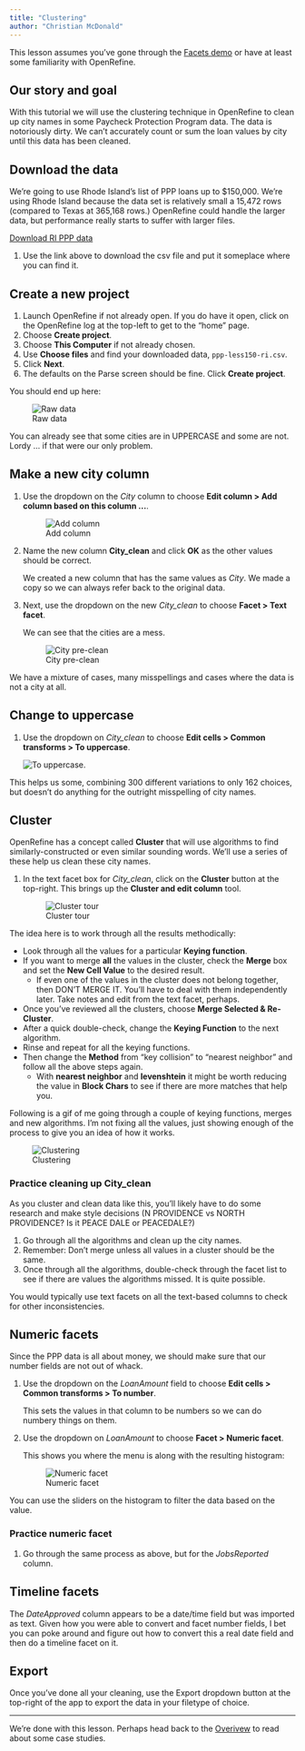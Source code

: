 ```yaml
---
title: "Clustering"
author: "Christian McDonald"
---
```


This lesson assumes you've gone through the [Facets demo](demo-facets.qmd) or have at least some familiarity with OpenRefine.

## Our story and goal

With this tutorial we will use the clustering technique in OpenRefine to clean up city names in some Paycheck Protection Program data. The data is notoriously dirty. We can't accurately count or sum the loan values by city until this data has been cleaned.

## Download the data

We're going to use Rhode Island's list of PPP loans up to $150,000. We're using Rhode Island because the data set is relatively small a 15,472 rows (compared to Texas at 365,168 rows.) OpenRefine could handle the larger data, but performance really starts to suffer with larger files.

::: {.callout-note appearance="minimal"}
<i class="bi bi-download"></i> [Download RI PPP data](data/ppp-less150-ri.csv){download="data/ppp-less150-ri.csv"}
:::


1. Use the link above to download the csv file and put it someplace where you can find it.

## Create a new project

1. Launch OpenRefine if not already open. If you do have it open, click on the OpenRefine log at the top-left to get to the "home" page.
1. Choose **Create project**.
1. Choose **This Computer** if not already chosen.
1. Use **Choose files** and find your downloaded data, `ppp-less150-ri.csv`.
1. Click **Next**.
1. The defaults on the Parse screen should be fine. Click **Create project**.

You should end up here:

![Raw data](img/ppp-raw-data.png)

You can already see that some cities are in UPPERCASE and some are not. Lordy ... if that were our only problem.

## Make a new city column

1. Use the dropdown on the *City* column to choose **Edit column > Add column based on this column ...**.

    ![Add column](img/ppp-add-column.png)

1. Name the new column **City_clean** and click **OK** as the other values should be correct.

    We created a new column that has the same values as *City*. We made a copy so we can always refer back to the original data.

1. Next, use the dropdown on the new  *City_clean* to choose **Facet > Text facet**.

    We can see that the cities are a mess.
    
    ![City pre-clean](img/ppp-city-preclean.png)

We have a mixture of cases, many misspellings and cases where the data is not a city at all.

## Change to uppercase

1. Use the dropdown on *City_clean* to choose **Edit cells > Common transforms > To uppercase**.

    ![To uppercase](img/ppp-to-uppercase.png).

This helps us some, combining 300 different variations to only 162 choices, but doesn't do anything for the outright misspelling of city names.

## Cluster

OpenRefine has a concept called **Cluster** that will use algorithms to find similarly-constructed or even similar sounding words. We'll use a series of these help us clean these city names.

1. In the text facet box for *City_clean*, click on the **Cluster** button at the top-right. This brings up the **Cluster and edit column** tool.

    ![Cluster tour](img/ppp-cluster-tour.png)

The idea here is to work through all the results methodically:

- Look through all the values for a particular **Keying function**.
- If you want to merge **all** the values in the cluster, check the **Merge** box and set the **New Cell Value** to the desired result.
  - If even one of the values in the cluster does not belong together, then DON'T MERGE IT. You'll have to deal with them independently later. Take notes and edit from the text facet, perhaps.
- Once you've reviewed all the clusters, choose **Merge Selected & Re-Cluster**.
- After a quick double-check, change the **Keying Function** to the next algorithm.
- Rinse and repeat for all the keying functions.
- Then change the **Method** from "key collision" to "nearest neighbor" and follow all the above steps again.
  - With **nearest neighbor** and **levenshtein** it might be worth reducing the value in **Block Chars** to see if there are more matches that help you.

Following is a gif of me going through a couple of keying functions, merges and new algorithms. I'm not fixing all the values, just showing enough of the process to give you an idea of how it works.

![Clustering](img/ppp-cluster.gif)

### Practice cleaning up City_clean

As you cluster and clean data like this, you'll likely have to do some research and make style decisions (N PROVIDENCE vs NORTH PROVIDENCE? Is it PEACE DALE or PEACEDALE?)

1. Go through all the algorithms and clean up the city names.
1. Remember: Don't merge unless all values in a cluster should be the same.
1. Once through all the algorithms, double-check through the facet list to see if there are values the algorithms missed. It is quite possible.

You would typically use text facets on all the text-based columns to check for other inconsistencies.

## Numeric facets

Since the PPP data is all about money, we should make sure that our number fields are not out of whack.

1. Use the dropdown on the *LoanAmount* field to choose **Edit cells > Common transforms > To number**.

    This sets the values in that column to be numbers so we can do numbery things on them.

1. Use the dropdown on *LoanAmount* to choose **Facet > Numeric facet**.

    This shows you where the menu is along with the resulting histogram:
    
    ![Numeric facet](img/ppp-numeric-facet.png)

You can use the sliders on the histogram to filter the data based on the value.

### Practice numeric facet

1. Go through the same process as above, but for the *JobsReported* column.

## Timeline facets

The *DateApproved* column appears to be a date/time field but was imported as text. Given how you were able to convert and facet number fields, I bet you can poke around and figure out how to convert this a real date field and then do a timeline facet on it.

## Export

Once you've done all your cleaning, use the Export dropdown button at the top-right of the app to export the data in your filetype of choice.

---

We're done with this lesson. Perhaps head back to the [Overivew](index.qmd) to read about some case studies.
